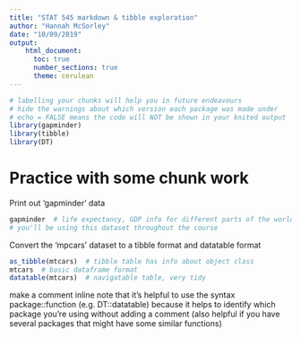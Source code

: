 ---
title: "STAT 545 markdown & tibble exploration"
author: "Hannah McSorley"
date: "10/09/2019"
output: 
    html_document:
      toc: true
      number_sections: true
      theme: cerulean
---

```{r load_packages, warning = FALSE, echo = FALSE}
# labelling your chunks will help you in future endeavours
# hide the warnings about which version each package was made under
# echo = FALSE means the code will NOT be shown in your knited output
library(gapminder)
library(tibble)
library(DT)
```

# Practice with some chunk work
Print out 'gapminder' data

```{r dataset}
gapminder  # life expectancy, GDP info for different parts of the world
# you'll be using this dataset throughout the course
```

Convert the 'mpcars' dataset to a tibble format and datatable format

```{r}
as_tibble(mtcars)  # tibble table has info about object class
mtcars  # basic dataframe format
datatable(mtcars)  # navigatable table, very tidy
```

make a comment inline
<!--this is an inline comment-->
note that it's helpful to use the syntax package::function (e.g. DT::datatable) because it helps to identify which package you're using without adding a comment (also helpful if you have several packages that might have some similar functions)